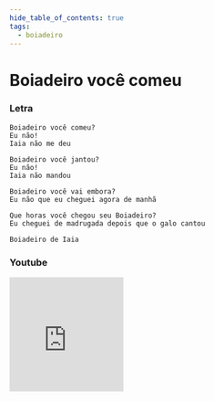 ```yaml
---
hide_table_of_contents: true
tags:
  - boiadeiro
---
```


# Boiadeiro você comeu

### Letra

```text
Boiadeiro você comeu?
Eu não!
Iaia não me deu

Boiadeiro você jantou?
Eu não!
Iaia não mandou

Boiadeiro você vai embora?
Eu não que eu cheguei agora de manhã

Que horas você chegou seu Boiadeiro?
Eu cheguei de madrugada depois que o galo cantou

Boiadeiro de Iaia
```

### Youtube

<iframe
  width="200"
  height="200"
  src="https://www.youtube.com/embed/Tmfl4WWnqdc"
  title="YouTube video player"
  frameborder="0"
  allow="accelerometer; autoplay; clipboard-write; encrypted-media; gyroscope; picture-in-picture; web-share"
  referrerpolicy="strict-origin-when-cross-origin"
  allowfullscreen
></iframe>
